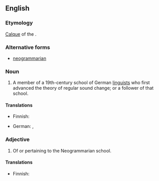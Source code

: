 ==English==
{{wikipedia}}

===Etymology===
[[calque|Calque]] of the {{etyl|de|en}} {{term|lang=de|Junggrammatiker}}.

===Alternative forms===
* [[neogrammarian]]

===Noun===
{{en-noun}}

# {{context|linguistics|lang=en}} A member of a 19th-century school of German [[linguist]]s who first advanced the theory of regular sound change; or a follower of that school.

====Translations====
{{trans-top|member or follower of the Neogrammarian school}}
* Finnish: {{t|fi|nuorgrammaatikko}}
{{trans-mid}}
* German: {{t+|de|Junggrammatiker|m}}, {{t|de|Junggrammatikerin|f}}
{{trans-bottom}}

===Adjective===
{{en-adj}}

# Of or pertaining to the Neogrammarian school.

====Translations====
{{trans-top|of or pertaining to the Neogrammarian school}}
* Finnish: {{t|fi|nuorgrammaattinen}}
{{trans-mid}}
{{trans-bottom}}